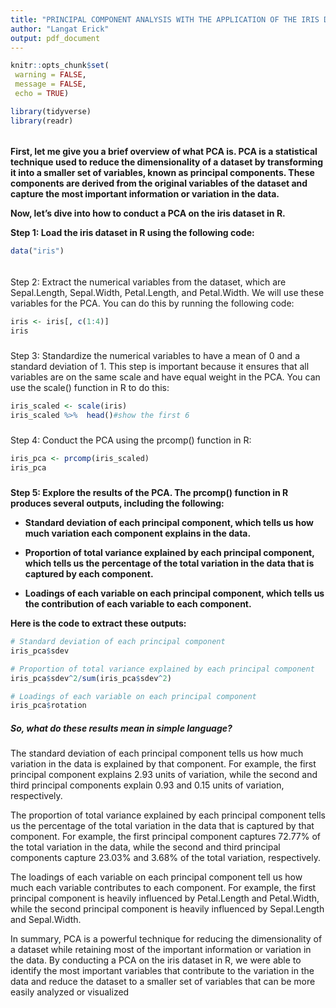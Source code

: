 ---
title: "PRINCIPAL COMPONENT ANALYSIS WITH THE APPLICATION OF THE IRIS DATASET"
author: "Langat Erick"
output: pdf_document
---

```{r setup, include=FALSE}
knitr::opts_chunk$set(
 warning = FALSE,
 message = FALSE,
 echo = TRUE)
```

```{r}
library(tidyverse)
library(readr)
```

###### 

**First, let me give you a brief overview of what PCA is. PCA is a statistical technique used to reduce the dimensionality of a dataset by transforming it into a smaller set of variables, known as principal components. These components are derived from the original variables of the dataset and capture the most important information or variation in the data.**

**Now, let's dive into how to conduct a PCA on the iris dataset in R.**

**Step 1: Load the iris dataset in R using the following code:**

```{r}
data("iris")
```

###### 

Step 2: Extract the numerical variables from the dataset, which are Sepal.Length, Sepal.Width, Petal.Length, and Petal.Width. We will use these variables for the PCA. You can do this by running the following code:

```{r}
iris <- iris[, c(1:4)]
iris
```

##### 



Step 3: Standardize the numerical variables to have a mean of 0 and a standard deviation of 1. This step is important because it ensures that all variables are on the same scale and have equal weight in the PCA. You can use the scale() function in R to do this:

```{r}
iris_scaled <- scale(iris)
iris_scaled %>%  head()#show the first 6
```

##### 

Step 4: Conduct the PCA using the prcomp() function in R:

```{r}
iris_pca <- prcomp(iris_scaled)
iris_pca
```

##### 
**Step 5: Explore the results of the PCA. The prcomp() function in R produces several outputs, including the following:**

-   **Standard deviation of each principal component, which tells us how much variation each component explains in the data.**

-   **Proportion of total variance explained by each principal component, which tells us the percentage of the total variation in the data that is captured by each component.**

-   **Loadings of each variable on each principal component, which tells us the contribution of each variable to each component.**

**Here is the code to extract these outputs:**

```{r}
# Standard deviation of each principal component
iris_pca$sdev
```

```{r}
# Proportion of total variance explained by each principal component
iris_pca$sdev^2/sum(iris_pca$sdev^2)
```

```{r}
# Loadings of each variable on each principal component
iris_pca$rotation
```

##### So, what do these results mean in simple language?

The standard deviation of each principal component tells us how much variation in the data is explained by that component. For example, the first principal component explains 2.93 units of variation, while the second and third principal components explain 0.93 and 0.15 units of variation, respectively.

The proportion of total variance explained by each principal component tells us the percentage of the total variation in the data that is captured by that component. For example, the first principal component captures 72.77% of the total variation in the data, while the second and third principal components capture 23.03% and 3.68% of the total variation, respectively.

The loadings of each variable on each principal component tell us how much each variable contributes to each component. For example, the first principal component is heavily influenced by Petal.Length and Petal.Width, while the second principal component is heavily influenced by Sepal.Length and Sepal.Width.

In summary, PCA is a powerful technique for reducing the dimensionality of a dataset while retaining most of the important information or variation in the data. By conducting a PCA on the iris dataset in R, we were able to identify the most important variables that contribute to the variation in the data and reduce the dataset to a smaller set of variables that can be more easily analyzed or visualized
